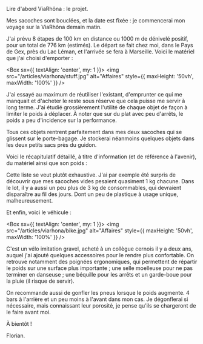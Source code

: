 
Lire d'abord <SoftLink href="/blog/post/2025-05-11-projet-via-rhona">ViaRhôna : le projet</SoftLink>.

Mes sacoches sont bouclées, et la date est fixée : je commencerai mon voyage sur la ViaRhôna demain matin.

J'ai prévu 8 étapes de 100 km en distance ou 1000 m de dénivelé positif, pour un total de 776 km (estimés). Le départ se fait chez moi, dans le Pays de Gex, près du Lac Léman, et l'arrivée se fera à Marseille.
Voici le matériel que j'ai choisi d'emporter :

<Box sx={{ textAlign: 'center', my: 1 }}>
  <img
    src="/articles/viarhona/stuff.jpg"
    alt="Affaires"
    style={{ maxHeight: '50vh', maxWidth: '100%' }}
  />
</Box>

J'ai essayé au maximum de réutiliser l'existant, d'emprunter ce qui me manquait et d'acheter le reste sous réserve que cela puisse me servir à long terme.
J'ai étudié grossièrement l'utilité de chaque objet de façon à limiter le poids à déplacer. À noter que sur du plat avec peu d'arrêts, le poids a peu d'incidence sur la performance.

Tous ces objets rentrent parfaitement dans mes deux sacoches qui se glissent sur le porte-bagage.
Je stockerai néanmoins quelques objets dans les deux petits sacs près du guidon.

Voici le récapitulatif détaillé, à titre d'information (et de référence à l'avenir), du matériel ainsi que son poids :

<EquipmentTable />

Cette liste se veut plutôt exhaustive. J'ai par exemple été surpris de découvrir que mes sacoches vides pesaient quasiment 1 kg chacune.
Dans le lot, il y a aussi un peu plus de 3 kg de consommables, qui devraient disparaître au fil des jours. Dont un peu de plastique à usage unique, malheureusement.

Et enfin, voici le véhicule :

<Box sx={{ textAlign: 'center', my: 1 }}>
  <img
    src="/articles/viarhona/bike.jpg"
    alt="Affaires"
    style={{ maxHeight: '50vh', maxWidth: '100%' }}
  />
</Box>

C'est un vélo imitation gravel, acheté à un collègue cernois il y a deux ans, auquel j'ai ajouté quelques accessoires pour le rendre plus confortable.
On retrouve notamment des poignées ergonomiques, qui permettent de répartir le poids sur une surface plus importante ; une selle moelleuse pour ne pas terminer en danseuse ; une béquille pour les arrêts et un garde-boue pour la pluie (il risque de servir).

On recommande aussi de gonfler les pneus lorsque le poids augmente. 4 bars à l'arrière et un peu moins à l'avant dans mon cas. Je dégonflerai si nécessaire, mais connaissant leur porosité, je pense qu'ils se chargeront de le faire avant moi.

À bientôt !

Florian.
